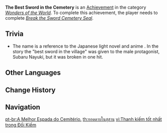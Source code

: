 {{Achievement Infobox
|title        = 
|id           = 81010
|order id     = 1010
|category     = Wonders of the World
|description  = Unlock the Tri-Seal of the Sword Cemetery.
|requirements = Complete ''[[Break the Sword Cemetery Seal]]''.
|primogems    = 5
|tracking     = 
|hidden       = 1
|topic        = 
|type         = Quest
}}
'''The Best Sword in the Cemetery''' is an [[Achievement]] in the category ''[[Wonders of the World]]''. To complete this achievement, the player needs to complete ''[[Break the Sword Cemetery Seal]]''.

==Trivia==
* The name {{Lang|"The Best Sword in the Cemetery"|zh=冢里最好的剑}} is a reference to the Japanese light novel and anime ''{{w|Re:Zero − Starting Life in Another World}}''. In the story the "best sword in the village" was given to the male protagonist, Subaru Nayuki, but it was broken in one hit.
<!--
==Video Guides==
{{EVT
|video1   = 
|caption1 = 
}}
-->

==Other Languages==
{{Other Languages
|en      = The Best Sword in the Cemetery
|zhs     = 冢里最好的剑
|zhs_rm  = Zhǒng Lǐ Zuìhǎo de Jiàn
|zht     = 塚裡最好的劍
|zht_rm  = Zhǒng Lǐ Zuìhǎo de Jiàn
|zh_tl   = The Best Sword in the Mound
|ja      = 剣塚の中で一番いい剣
|ja_rm   = Kenchou no Naka de Ichiban Ii Ken{{Assumed}}
|ja_tl   = The Best Sword of the Sword Mound
|ko      = 검무덤에서 가장 좋은 검
|ko_rm   = Geommudeom-eseo Gajang Joeun Geom
|ko_tl   = The Best Sword of the Sword Tomb
|es      = La mejor espada del cementerio
|es_tl   = The Best Sword in the Cemetery
|fr      = La meilleure de toutes les épées
|fr_tl   = The Best of All Swords
|ru      = Лучший меч на кладбище
|ru_tl   = The Best Sword in the Cemetery
|th      = ยอดดาบในสุสาน
|th_rm   = 
|th_tl   = 
|vi      = Thanh kiếm tốt nhất trong Đồi Kiếm
|vi_tl   = 
|de      = Das beste Schwert des Grabs
|de_tl   = The Best Sword of the Grave
|id      = Pedang Terbagus di Pemakaman
|id_tl   = Best Sword at the Cemetery
|pt      = A Melhor Espada do Cemitério.
|pt_tl   = 
|tr      = Mezarlıktaki En İyi Kılıç
|tr_tl   = 
|it      = La spada migliore del cimitero
|it_tl   = 
}}

==Change History==
{{Change History|1.0}}
<!--
==References==
{{Reflist}}
-->
==Navigation==
{{Achievement Navbox|Wonders of the World|Quest}}

[[pt-br:A Melhor Espada do Cemitério.]]
[[th:ยอดดาบในสุสาน]]
[[vi:Thanh kiếm tốt nhất trong Đồi Kiếm]]